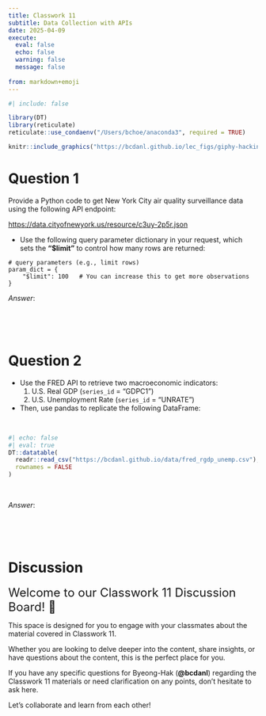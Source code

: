 ```yaml
---
title: Classwork 11
subtitle: Data Collection with APIs
date: 2025-04-09
execute: 
  eval: false
  echo: false
  warning: false
  message: false
  
from: markdown+emoji
---
```

```r
#| include: false

library(DT)
library(reticulate)
reticulate::use_condaenv("/Users/bchoe/anaconda3", required = TRUE)
```



```r
knitr::include_graphics("https://bcdanl.github.io/lec_figs/giphy-hacking-start.gif")
```


# Question 1
Provide a Python code to get New York City air quality surveillance data using the following API endpoint:

[https://data.cityofnewyork.us/resource/c3uy-2p5r.json](https://data.cityofnewyork.us/resource/c3uy-2p5r.json)

-	Use the following query parameter dictionary in your request, which sets the **"$limit"** to control how many rows are returned:

```.python
# query parameters (e.g., limit rows)
param_dict = {
    "$limit": 100   # You can increase this to get more observations
}
```


*Answer*:
```python

```



<br><br>

# Question 2
- Use the FRED API to retrieve two macroeconomic indicators:
	1.	U.S. Real GDP (`series_id` = "GDPC1")
	2.	U.S. Unemployment Rate (`series_id` = "UNRATE")

- Then, use pandas to replicate the following DataFrame:

<br>

```r
#| echo: false
#| eval: true
DT::datatable(
  readr::read_csv("https://bcdanl.github.io/data/fred_rgdp_unemp.csv"),
  rownames = FALSE
)
```

<br>


*Answer*:
```python

```



<br><br>

# Discussion

<font size = "5">Welcome to our Classwork 11 Discussion Board! 👋 </font>


This space is designed for you to engage with your classmates about the material covered in Classwork 11.

Whether you are looking to delve deeper into the content, share insights, or have questions about the content, this is the perfect place for you.

If you have any specific questions for Byeong-Hak (**@bcdanl**) regarding the Classwork 11 materials or need clarification on any points, don't hesitate to ask here. 

Let's collaborate and learn from each other!

